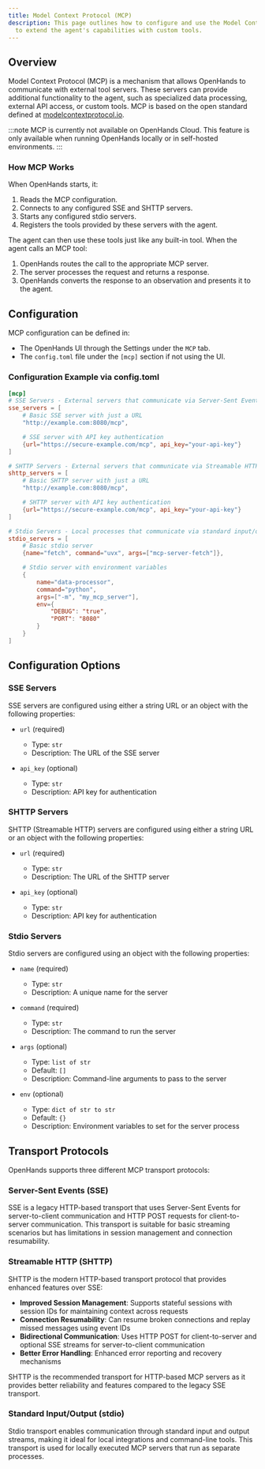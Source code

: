 ```yaml
---
title: Model Context Protocol (MCP)
description: This page outlines how to configure and use the Model Context Protocol (MCP) in OpenHands, allowing you
  to extend the agent's capabilities with custom tools.
---
```


## Overview

Model Context Protocol (MCP) is a mechanism that allows OpenHands to communicate with external tool servers. These
servers can provide additional functionality to the agent, such as specialized data processing, external API access,
or custom tools. MCP is based on the open standard defined at [modelcontextprotocol.io](https://modelcontextprotocol.io).

:::note
MCP is currently not available on OpenHands Cloud. This feature is only available when running OpenHands locally or in self-hosted environments.
:::

### How MCP Works

When OpenHands starts, it:

1. Reads the MCP configuration.
2. Connects to any configured SSE and SHTTP servers.
3. Starts any configured stdio servers.
4. Registers the tools provided by these servers with the agent.

The agent can then use these tools just like any built-in tool. When the agent calls an MCP tool:

1. OpenHands routes the call to the appropriate MCP server.
2. The server processes the request and returns a response.
3. OpenHands converts the response to an observation and presents it to the agent.

## Configuration

MCP configuration can be defined in:
* The OpenHands UI through the Settings under the `MCP` tab.
* The `config.toml` file under the `[mcp]` section if not using the UI.

### Configuration Example via config.toml

```toml
[mcp]
# SSE Servers - External servers that communicate via Server-Sent Events
sse_servers = [
    # Basic SSE server with just a URL
    "http://example.com:8080/mcp",

    # SSE server with API key authentication
    {url="https://secure-example.com/mcp", api_key="your-api-key"}
]

# SHTTP Servers - External servers that communicate via Streamable HTTP
shttp_servers = [
    # Basic SHTTP server with just a URL
    "http://example.com:8080/mcp",

    # SHTTP server with API key authentication
    {url="https://secure-example.com/mcp", api_key="your-api-key"}
]

# Stdio Servers - Local processes that communicate via standard input/output
stdio_servers = [
    # Basic stdio server
    {name="fetch", command="uvx", args=["mcp-server-fetch"]},

    # Stdio server with environment variables
    {
        name="data-processor",
        command="python",
        args=["-m", "my_mcp_server"],
        env={
            "DEBUG": "true",
            "PORT": "8080"
        }
    }
]
```

## Configuration Options

### SSE Servers

SSE servers are configured using either a string URL or an object with the following properties:

- `url` (required)
  - Type: `str`
  - Description: The URL of the SSE server

- `api_key` (optional)
  - Type: `str`
  - Description: API key for authentication

### SHTTP Servers

SHTTP (Streamable HTTP) servers are configured using either a string URL or an object with the following properties:

- `url` (required)
  - Type: `str`
  - Description: The URL of the SHTTP server

- `api_key` (optional)
  - Type: `str`
  - Description: API key for authentication

### Stdio Servers

Stdio servers are configured using an object with the following properties:

- `name` (required)
  - Type: `str`
  - Description: A unique name for the server

- `command` (required)
  - Type: `str`
  - Description: The command to run the server

- `args` (optional)
  - Type: `list of str`
  - Default: `[]`
  - Description: Command-line arguments to pass to the server

- `env` (optional)
  - Type: `dict of str to str`
  - Default: `{}`
  - Description: Environment variables to set for the server process

## Transport Protocols

OpenHands supports three different MCP transport protocols:

### Server-Sent Events (SSE)
SSE is a legacy HTTP-based transport that uses Server-Sent Events for server-to-client communication and HTTP POST requests for client-to-server communication. This transport is suitable for basic streaming scenarios but has limitations in session management and connection resumability.

### Streamable HTTP (SHTTP)
SHTTP is the modern HTTP-based transport protocol that provides enhanced features over SSE:

- **Improved Session Management**: Supports stateful sessions with session IDs for maintaining context across requests
- **Connection Resumability**: Can resume broken connections and replay missed messages using event IDs
- **Bidirectional Communication**: Uses HTTP POST for client-to-server and optional SSE streams for server-to-client communication
- **Better Error Handling**: Enhanced error reporting and recovery mechanisms

SHTTP is the recommended transport for HTTP-based MCP servers as it provides better reliability and features compared to the legacy SSE transport.

### Standard Input/Output (stdio)
Stdio transport enables communication through standard input and output streams, making it ideal for local integrations and command-line tools. This transport is used for locally executed MCP servers that run as separate processes.
